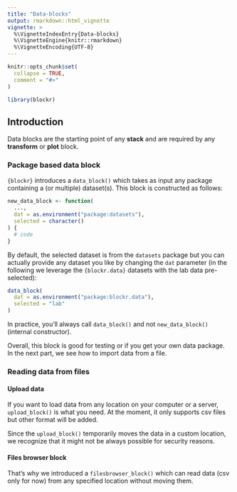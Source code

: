 ```yaml
---
title: "Data-blocks"
output: rmarkdown::html_vignette
vignette: >
  %\VignetteIndexEntry{Data-blocks}
  %\VignetteEngine{knitr::rmarkdown}
  %\VignetteEncoding{UTF-8}
---
```


```r
knitr::opts_chunk$set(
  collapse = TRUE,
  comment = "#>"
)
```

```r
library(blockr)
```

## Introduction

Data blocks are the starting point of any __stack__ and are required by any __transform__ or __plot__ block.

### Package based data block

`{blockr}` introduces a `data_block()` which takes as input any package containing a (or multiple) dataset(s).
This block is constructed as follows:

```r
new_data_block <- function(
  ...,
  dat = as.environment("package:datasets"),
  selected = character()
) {
  # code  
}
```

By default, the selected dataset is from the `datasets` package but you can actually provide any dataset you like by changing the `dat` parameter
(in the following we leverage the `{blockr.data}` datasets with the lab data pre-selected):

```r
data_block(
  dat = as.environment("package:blockr.data"),
  selected = "lab"
)
```

In practice, you'll always call `data_block()` and not `new_data_block()` (internal constructor).

Overall, this block is good for testing or if you get your own data package. In the next part, we see how to import
data from a file.

### Reading data from files

#### Upload data

If you want to load data from any location on your computer or a server, `upload_block()` is what you need.
At the moment, it only supports csv files but other format will be added.


Since the `upload_block()` temporarily moves the data in a custom location, we recognize that it might not be always possible
for security reasons.

#### Files browser block

That's why we introduced a `filesbrowser_block()` which can read data (csv only for now) from any specified location without moving them.

